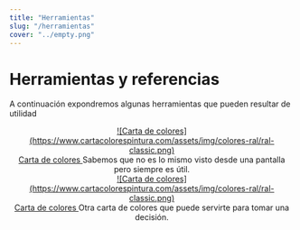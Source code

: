 ```yaml
---
title: "Herramientas"
slug: "/herramientas"
cover: "../empty.png"
---
```


# Herramientas y referencias

A continuación expondremos algunas herramientas que pueden resultar de utilidad

<center>
<a href="https://www.cartacolorespintura.com/colores-ral/classic" rel="noopener noreference" target="_blank">
![Carta de colores](https://www.cartacolorespintura.com/assets/img/colores-ral/ral-classic.png)
<br />
Carta de colores
</a>
Sabemos que no es lo mismo visto desde una pantalla pero siempre es útil.
</center>

<center>
<a href="https://www.bruguer.es/es/carta-de-colores" rel="noopener noreference" target="_blank">
![Carta de colores](https://www.cartacolorespintura.com/assets/img/colores-ral/ral-classic.png)
<br />
Carta de colores
</a>
Otra carta de colores que puede servirte para tomar una decisión.
</center>
